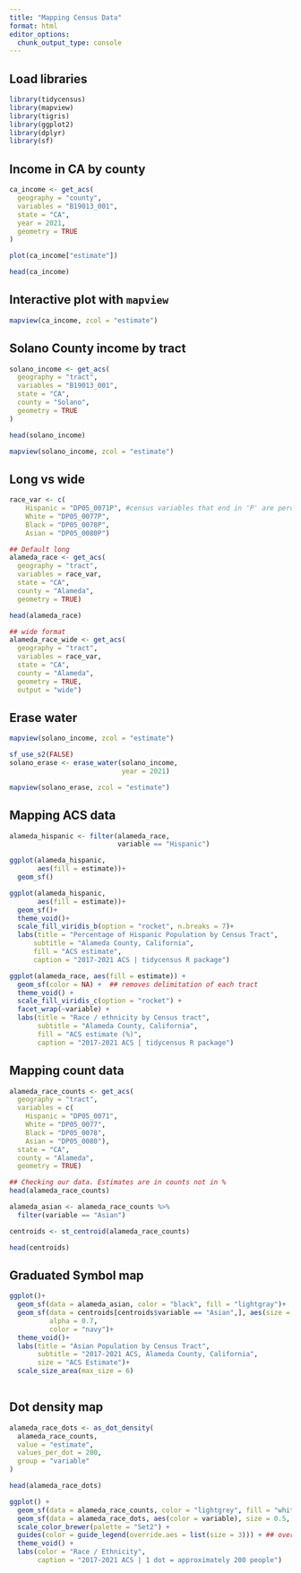 ```yaml
---
title: "Mapping Census Data"
format: html
editor_options: 
  chunk_output_type: console
---
```


## Load libraries

```r
library(tidycensus)
library(mapview)
library(tigris)
library(ggplot2)
library(dplyr)
library(sf)

```

## Income in CA by county

```r
ca_income <- get_acs(
  geography = "county",
  variables = "B19013_001",
  state = "CA",
  year = 2021,
  geometry = TRUE
)

plot(ca_income["estimate"])

head(ca_income)
```

## Interactive plot with `mapview`

```r
mapview(ca_income, zcol = "estimate")
```

## Solano County income by tract

```r
solano_income <- get_acs(
  geography = "tract",
  variables = "B19013_001",
  state = "CA",
  county = "Solano",
  geometry = TRUE
)

head(solano_income) 

mapview(solano_income, zcol = "estimate")
```

## Long vs wide

```r
race_var <- c(
    Hispanic = "DP05_0071P", #census variables that end in 'P' are percentages
    White = "DP05_0077P",
    Black = "DP05_0078P",
    Asian = "DP05_0080P")

## Default long
alameda_race <- get_acs(
  geography = "tract",
  variables = race_var,
  state = "CA",
  county = "Alameda",
  geometry = TRUE)

head(alameda_race)

## wide format
alameda_race_wide <- get_acs(
  geography = "tract",
  variables = race_var,
  state = "CA",
  county = "Alameda",
  geometry = TRUE,
  output = "wide")

```

## Erase water

```r
mapview(solano_income, zcol = "estimate")

sf_use_s2(FALSE)
solano_erase <- erase_water(solano_income, 
                            year = 2021)

mapview(solano_erase, zcol = "estimate")

```

## Mapping ACS data

```r
alameda_hispanic <- filter(alameda_race,
                           variable == "Hispanic")

ggplot(alameda_hispanic,
       aes(fill = estimate))+
  geom_sf()
```

```r
ggplot(alameda_hispanic,
       aes(fill = estimate))+
  geom_sf()+
  theme_void()+
  scale_fill_viridis_b(option = "rocket", n.breaks = 7)+
  labs(title = "Percentage of Hispanic Population by Census Tract",
      subtitle = "Alameda County, California",
      fill = "ACS estimate",
      caption = "2017-2021 ACS | tidycensus R package")
```

```r
ggplot(alameda_race, aes(fill = estimate)) + 
  geom_sf(color = NA) +  ## removes delimitation of each tract
  theme_void() + 
  scale_fill_viridis_c(option = "rocket") + 
  facet_wrap(~variable) +
  labs(title = "Race / ethnicity by Census tract",
       subtitle = "Alameda County, California",
       fill = "ACS estimate (%)",
       caption = "2017-2021 ACS | tidycensus R package")
```

## Mapping count data

```r
alameda_race_counts <- get_acs(
  geography = "tract",
  variables = c(
    Hispanic = "DP05_0071",
    White = "DP05_0077",
    Black = "DP05_0078",
    Asian = "DP05_0080"),
  state = "CA",
  county = "Alameda",
  geometry = TRUE)

## Checking our data. Estimates are in counts not in %
head(alameda_race_counts)
```

```r
alameda_asian <- alameda_race_counts %>%
  filter(variable == "Asian")

centroids <- st_centroid(alameda_race_counts)

head(centroids)
```

## Graduated Symbol map

```r
ggplot()+
  geom_sf(data = alameda_asian, color = "black", fill = "lightgray")+
  geom_sf(data = centroids[centroids$variable == "Asian",], aes(size = estimate), 
          alpha = 0.7, 
          color = "navy")+
  theme_void()+
  labs(title = "Asian Population by Census Tract",
       subtitle = "2017-2021 ACS, Alameda County, California",
       size = "ACS Estimate")+
  scale_size_area(max_size = 6)
  
```

## Dot density map

```r
alameda_race_dots <- as_dot_density(
  alameda_race_counts,
  value = "estimate",
  values_per_dot = 200,
  group = "variable"
)

head(alameda_race_dots)

ggplot() + 
  geom_sf(data = alameda_race_counts, color = "lightgrey", fill = "white") + 
  geom_sf(data = alameda_race_dots, aes(color = variable), size = 0.5, alpha = 0.8) +
  scale_color_brewer(palette = "Set2") + 
  guides(color = guide_legend(override.aes = list(size = 3))) + ## overrides the size of the dots in the legend to make it more visible
  theme_void() + 
  labs(color = "Race / Ethnicity",
       caption = "2017-2021 ACS | 1 dot = approximately 200 people")
```



